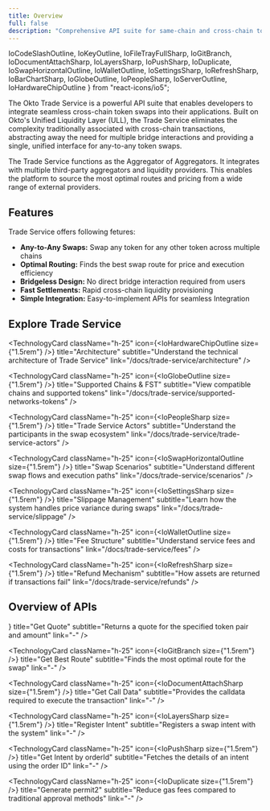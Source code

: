 ```yaml
---
title: Overview
full: false
description: "Comprehensive API suite for same-chain and cross-chain token swaps with routing, slippage control, and filler-aggregator logic—featuring ULL, permit2, and intent registration."
---
```


  IoCodeSlashOutline,
  IoKeyOutline,
  IoFileTrayFullSharp,
  IoGitBranch,
  IoDocumentAttachSharp,
  IoLayersSharp,
  IoPushSharp,
  IoDuplicate,
  IoSwapHorizontalOutline,
  IoWalletOutline,
  IoSettingsSharp,
  IoRefreshSharp,
  IoBarChartSharp,
  IoGlobeOutline,
  IoPeopleSharp,
  IoServerOutline,
  IoHardwareChipOutline
} from "react-icons/io5";

The Okto Trade Service is a powerful API suite that enables developers to integrate seamless cross-chain token swaps into their applications. Built on Okto's Unified Liquidity Layer (ULL), the Trade Service eliminates the complexity traditionally associated with cross-chain transactions, abstracting away the need for multiple bridge interactions and providing a single, unified interface for any-to-any token swaps.

The Trade Service functions as the Aggregator of Aggregators. It integrates with multiple third-party aggregators and liquidity providers. This enables the platform to source the most optimal routes and pricing from a wide range of external providers.

## Features

Trade Service offers following fetures: 
- **Any-to-Any Swaps:** Swap any token for any other token across multiple chains
- **Optimal Routing:** Finds the best swap route for price and execution efficiency
- **Bridgeless Design:** No direct bridge interaction required from users
- **Fast Settlements:** Rapid cross-chain liquidity provisioning
- **Simple Integration:** Easy-to-implement APIs for seamless Integration

## Explore Trade Service

<div className="grid grid-cols-1 md:grid-cols-2 gap-3 md:gap-6 lg:gap-8">
  
  <TechnologyCard
    className="h-25"
    icon={<IoHardwareChipOutline size={"1.5rem"} />}
    title="Architecture"
    subtitle="Understand the technical architecture of Trade Service"
    link="/docs/trade-service/architecture"
  />
  
  <TechnologyCard
    className="h-25"
    icon={<IoGlobeOutline size={"1.5rem"} />}
    title="Supported Chains & FST"
    subtitle="View compatible chains and supported tokens"
    link="/docs/trade-service/supported-networks-tokens"
  />

  <TechnologyCard
    className="h-25"
    icon={<IoPeopleSharp size={"1.5rem"} />}
    title="Trade Service Actors"
    subtitle="Understand the participants in the swap ecosystem"
    link="/docs/trade-service/trade-service-actors"
  />

  <TechnologyCard
    className="h-25"
    icon={<IoSwapHorizontalOutline size={"1.5rem"} />}
    title="Swap Scenarios"
    subtitle="Understand different swap flows and execution paths"
    link="/docs/trade-service/scenarios"
  />

  <TechnologyCard
    className="h-25"
    icon={<IoSettingsSharp size={"1.5rem"} />}
    title="Slippage Management"
    subtitle="Learn how the system handles price variance during swaps"
    link="/docs/trade-service/slippage"
  />

  <TechnologyCard
    className="h-25"
    icon={<IoWalletOutline size={"1.5rem"} />}
    title="Fee Structure"
    subtitle="Understand service fees and costs for transactions"
    link="/docs/trade-service/fees"
  />

  <TechnologyCard
    className="h-25"
    icon={<IoRefreshSharp size={"1.5rem"} />}
    title="Refund Mechanism"
    subtitle="How assets are returned if transactions fail"
    link="/docs/trade-service/refunds"
  />
</div>

## Overview of APIs

<div className="grid grid-cols-1 md:grid-cols-2 gap-3 md:gap-6 lg:gap-8">
  <TechnologyCard
    className="h-25"
    icon={<IoFileTrayFullSharp size={"1.5rem"} />}
    title="Get Quote"
    subtitle="Returns a quote for the specified token pair and amount"
    link="-"
  />

  <TechnologyCard
    className="h-25"
    icon={<IoGitBranch size={"1.5rem"} />}
    title="Get Best Route"
    subtitle="Finds the most optimal route for the swap"
    link="-"
  />

  <TechnologyCard
    className="h-25"
    icon={<IoDocumentAttachSharp size={"1.5rem"} />}
    title="Get Call Data"
    subtitle="Provides the calldata required to execute the transaction"
    link="-"
  />

  <TechnologyCard
    className="h-25"
    icon={<IoLayersSharp size={"1.5rem"} />}
    title="Register Intent"
    subtitle="Registers a swap intent with the system"
    link="-"
  />

  <TechnologyCard
    className="h-25"
    icon={<IoPushSharp size={"1.5rem"} />}
    title="Get Intent by orderId"
    subtitle="Fetches the details of an intent using the order ID"
    link="-"
  />

  <TechnologyCard
    className="h-25"
    icon={<IoDuplicate size={"1.5rem"} />}
    title="Generate permit2"
    subtitle="Reduce gas fees compared to traditional approval methods"
    link="-"
  />
</div>
